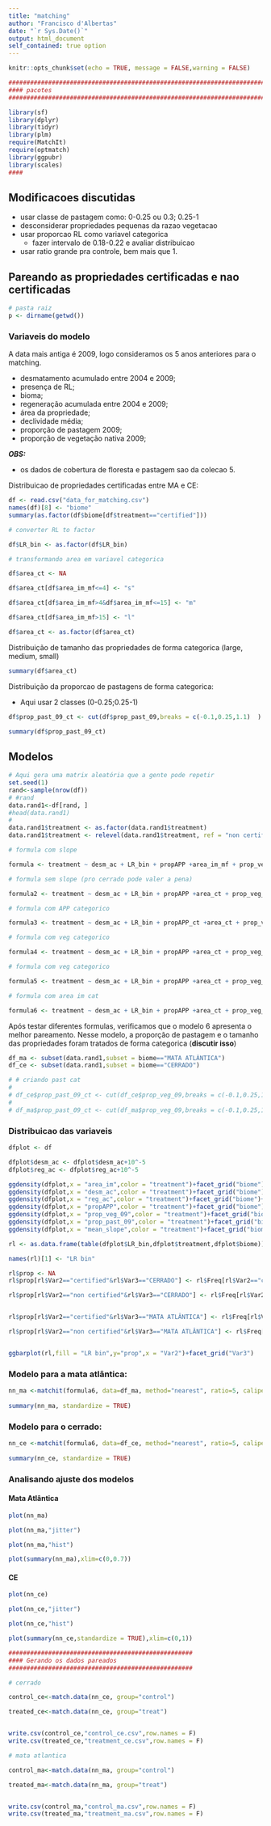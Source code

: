 ```yaml
---
title: "matching"
author: "Francisco d'Albertas"
date: "`r Sys.Date()`"
output: html_document
self_contained: true option
---
```


```r
knitr::opts_chunk$set(echo = TRUE, message = FALSE,warning = FALSE)

################################################################################
#### pacotes
################################################################################

library(sf)
library(dplyr)
library(tidyr)
library(plm)
require(MatchIt)
require(optmatch)
library(ggpubr)
library(scales)
####

```


## Modificacoes discutidas

- usar classe de pastagem como: 0-0.25 ou 0.3; 0.25-1
- desconsiderar propriedades pequenas da razao vegetacao
- usar proporcao RL como variavel categorica
  - fazer intervalo de 0.18-0.22 e avaliar distribuicao
- usar ratio grande pra controle, bem mais que 1.

## Pareando as propriedades certificadas e nao certificadas

```r

# pasta raiz
p <- dirname(getwd())


```

### Variaveis do modelo

A data mais antiga é 2009, logo consideramos os 5 anos anteriores para o matching.

- desmatamento acumulado entre 2004 e 2009;
- presença de RL;
- bioma;
- regeneração acumulada entre 2004 e 2009;
- área da propriedade;
- declividade média;
- proporção de pastagem 2009;
- proporção de vegetação nativa 2009;


***OBS: *** 

- os dados de cobertura de floresta e pastagem sao da colecao 5.

Distribuicao de propriedades certificadas entre MA e CE:

```r

df <- read.csv("data_for_matching.csv")
names(df)[8] <- "biome"
summary(as.factor(df$biome[df$treatment=="certified"]))

# converter RL to factor

df$LR_bin <- as.factor(df$LR_bin)

# transformando area em variavel categorica

df$area_ct <- NA

df$area_ct[df$area_im_mf<=4] <- "s"

df$area_ct[df$area_im_mf>4&df$area_im_mf<=15] <- "m"

df$area_ct[df$area_im_mf>15] <- "l"

df$area_ct <- as.factor(df$area_ct)

```


Distribuição de tamanho das propriedades de forma categorica (large, medium, small)

```r

summary(df$area_ct)


```

Distribuição da proporcao de pastagens de forma categorica:

- Aqui usar 2 classes (0-0.25;0.25-1)

```r

df$prop_past_09_ct <- cut(df$prop_past_09,breaks = c(-0.1,0.25,1.1)  )

summary(df$prop_past_09_ct)


```



## Modelos

```r
# Aqui gera uma matrix aleatória que a gente pode repetir
set.seed(1)
rand<-sample(nrow(df))
# #rand
data.rand1<-df[rand, ]
#head(data.rand1)
# 
data.rand1$treatment <- as.factor(data.rand1$treatment)
data.rand1$treatment <- relevel(data.rand1$treatment, ref = "non certified")

```


```r

# formula com slope

formula <- treatment ~ desm_ac + LR_bin + propAPP +area_im_mf + prop_veg_09  + prop_past_09_ct+ mean_slope 

# formula sem slope (pro cerrado pode valer a pena)

formula2 <- treatment ~ desm_ac + LR_bin + propAPP +area_ct + prop_veg_09  + prop_past_09 

# formula com APP categorico

formula3 <- treatment ~ desm_ac + LR_bin + propAPP_ct +area_ct + prop_veg_09  + prop_past_09 

# formula com veg categorico

formula4 <- treatment ~ desm_ac + LR_bin + propAPP +area_ct + prop_veg_09_ct  + prop_past_09 

# formula com veg categorico

formula5 <- treatment ~ desm_ac + LR_bin + propAPP +area_ct + prop_veg_09  + prop_past_09_ct 

# formula com area im cat

formula6 <- treatment ~ desm_ac + LR_bin + propAPP +area_ct + prop_veg_09  + prop_past_09_ct+ mean_slope + reg_ac

```


Após testar diferentes formulas, verificamos que o modelo 6 apresenta o melhor pareamento. Nesse modelo, a proporção de pastagem e o tamanho das propriedades foram tratados de forma categorica (**discutir isso**)


```r

df_ma <- subset(data.rand1,subset = biome=="MATA ATLÂNTICA")
df_ce <- subset(data.rand1,subset = biome=="CERRADO")

# # criando past cat
# 
# df_ce$prop_past_09_ct <- cut(df_ce$prop_veg_09,breaks = c(-0.1,0.25,1.1)  )
# 
# df_ma$prop_past_09_ct <- cut(df_ma$prop_veg_09,breaks = c(-0.1,0.25,1.1)  )

```


### Distribuicao das variaveis

```r

dfplot <- df

dfplot$desm_ac <- dfplot$desm_ac+10^-5
dfplot$reg_ac <- dfplot$reg_ac+10^-5

ggdensity(dfplot,x = "area_im",color = "treatment")+facet_grid("biome")+scale_x_log10()
ggdensity(dfplot,x = "desm_ac",color = "treatment")+facet_grid("biome")+scale_x_log10(labels = comma)
ggdensity(dfplot,x = "reg_ac",color = "treatment")+facet_grid("biome")+scale_x_log10(labels = comma)
ggdensity(dfplot,x = "propAPP",color = "treatment")+facet_grid("biome")
ggdensity(dfplot,x = "prop_veg_09",color = "treatment")+facet_grid("biome")
ggdensity(dfplot,x = "prop_past_09",color = "treatment")+facet_grid("biome")
ggdensity(dfplot,x = "mean_slope",color = "treatment")+facet_grid("biome")

rl <- as.data.frame(table(dfplot$LR_bin,dfplot$treatment,dfplot$biome))

names(rl)[1] <- "LR bin"

rl$prop <- NA
rl$prop[rl$Var2=="certified"&rl$Var3=="CERRADO"] <- rl$Freq[rl$Var2=="certified"&rl$Var3=="CERRADO"]/sum(rl$Freq[rl$Var2=="certified"&rl$Var3=="CERRADO"])

rl$prop[rl$Var2=="non certified"&rl$Var3=="CERRADO"] <- rl$Freq[rl$Var2=="non certified"&rl$Var3=="CERRADO"]/sum(rl$Freq[rl$Var2=="non certified"&rl$Var3=="CERRADO"])


rl$prop[rl$Var2=="certified"&rl$Var3=="MATA ATLÂNTICA"] <- rl$Freq[rl$Var2=="certified"&rl$Var3=="MATA ATLÂNTICA"]/sum(rl$Freq[rl$Var2=="certified"&rl$Var3=="MATA ATLÂNTICA"])

rl$prop[rl$Var2=="non certified"&rl$Var3=="MATA ATLÂNTICA"] <- rl$Freq[rl$Var2=="non certified"&rl$Var3=="MATA ATLÂNTICA"]/sum(rl$Freq[rl$Var2=="non certified"&rl$Var3=="MATA ATLÂNTICA"])


ggbarplot(rl,fill = "LR bin",y="prop",x = "Var2")+facet_grid("Var3")

```

### Modelo para a mata atlântica:

```r

nn_ma <-matchit(formula6, data=df_ma, method="nearest", ratio=5, caliper = 0.25,replace = T)
 
summary(nn_ma, standardize = TRUE)

```


### Modelo para o cerrado:

```r

nn_ce <-matchit(formula6, data=df_ce, method="nearest", ratio=5, caliper = 0.25,replace = T)
 
summary(nn_ce, standardize = TRUE)

```

### Analisando ajuste dos modelos

#### Mata Atlântica

```r

plot(nn_ma)

plot(nn_ma,"jitter")

plot(nn_ma,"hist")

plot(summary(nn_ma),xlim=c(0,0.7))

```

#### CE

```r

plot(nn_ce)

plot(nn_ce,"jitter")

plot(nn_ce,"hist")

plot(summary(nn_ce,standardize = TRUE),xlim=c(0,1))

```




```r

###################################################
#### Gerando os dados pareados
###################################################

# cerrado

control_ce<-match.data(nn_ce, group="control")

treated_ce<-match.data(nn_ce, group="treat")


write.csv(control_ce,"control_ce.csv",row.names = F)
write.csv(treated_ce,"treatment_ce.csv",row.names = F)

# mata atlantica

control_ma<-match.data(nn_ma, group="control")

treated_ma<-match.data(nn_ma, group="treat")


write.csv(control_ma,"control_ma.csv",row.names = F)
write.csv(treated_ma,"treatment_ma.csv",row.names = F)


```

